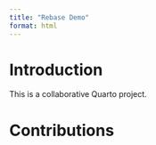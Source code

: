```yaml
---
title: "Rebase Demo"
format: html
---
```


## 
# Introduction

This is a collaborative Quarto project.

# Contributions

<!-- Student sections will go here -->
